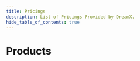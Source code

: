 ---
title: Pricings
description: List of Pricings Provided by DreamX.
hide_table_of_contents: true
---


# Products

<Products />

